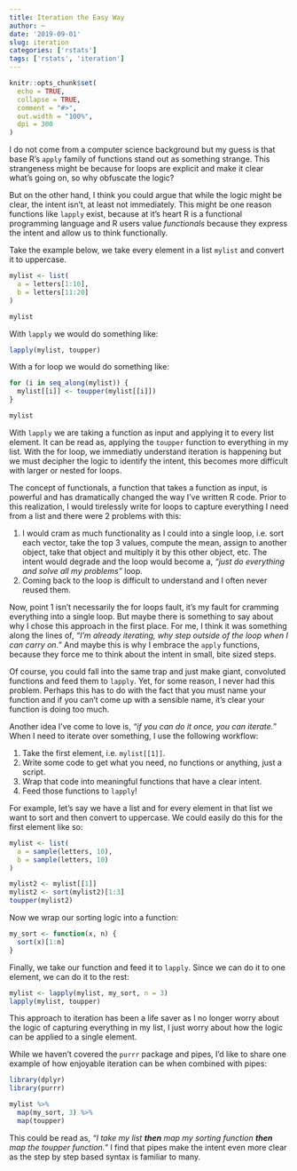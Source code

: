 ```yaml
---
title: Iteration the Easy Way
author: ~
date: '2019-09-01'
slug: iteration
categories: ['rstats']
tags: ['rstats', 'iteration']
---
```


```r
knitr::opts_chunk$set(
  echo = TRUE,
  collapse = TRUE,
  comment = "#>",
  out.width = "100%",
  dpi = 300
)
```

I do not come from a computer science background but my guess is that base R's `apply` family of functions stand out as something strange. This strangeness might be because for loops are explicit and make it clear what's going on, so why obfuscate the logic?

But on the other hand, I think you could argue that while the logic might be clear, the intent isn't, at least not immediately. This might be one reason functions like `lapply` exist, because at it's heart R is a functional programming language and R users value _functionals_ because they express the intent and allow us to think functionally.

Take the example below, we take every element in a list `mylist` and convert it to uppercase.

```r
mylist <- list(
  a = letters[1:10],
  b = letters[11:20]
)

mylist
```

With `lapply` we would do something like:

```r
lapply(mylist, toupper)
```

With a for loop we would do something like:

```r
for (i in seq_along(mylist)) {
  mylist[[i]] <- toupper(mylist[[i]])
}

mylist
```

With `lapply` we are taking a function as input and applying it to every list element. It can be read as, applying the `toupper` function to everything in my list. With the for loop, we immediatly understand iteration is happening but we must decipher the logic to identify the intent, this becomes more difficult with larger or nested for loops.

The concept of functionals, a function that takes a function as input, is powerful and has dramatically changed the way I've written R code. Prior to this realization, I would tirelessly write for loops to capture everything I need from a list and there were 2 problems with this:

1. I would cram as much functionality as I could into a single loop, i.e. sort each vector, take the top 3 values, compute the mean, assign to another object, take that object and multiply it by this other object, etc. The intent would degrade and the loop would become a, _"just do everything and solve all my problems"_ loop.
2. Coming back to the loop is difficult to understand and I often never reused them.

Now, point 1 isn't necessarily the for loops fault, it's my fault for cramming everything into a single loop. But maybe there is something to say about why I chose this approach in the first place. For me, I think it was something along the lines of, _"I'm already iterating, why step outside of the loop when I can carry on."_ And maybe this is why I embrace the `apply` functions, because they force me to think about the intent in small, bite sized steps. 

Of course, you could fall into the same trap and just make giant, convoluted functions and feed them to `lapply`. Yet, for some reason, I never had this problem. Perhaps this has to do with the fact that you must name your function and if you can't come up with a sensible name, it's clear your function is doing too much.

Another idea I've come to love is, _"if you can do it once, you can iterate."_ When I need to iterate over something, I use the following workflow:

1. Take the first element, i.e. `mylist[[1]]`.
2. Write some code to get what you need, no functions or anything, just a script.
3. Wrap that code into meaningful functions that have a clear intent.
4. Feed those functions to `lapply`!

For example, let's say we have a list and for every element in that list we want to sort and then convert to uppercase. We could easily do this for the first element like so:

```r
mylist <- list(
  a = sample(letters, 10),
  b = sample(letters, 10)
)

mylist2 <- mylist[[1]]
mylist2 <- sort(mylist2)[1:3]
toupper(mylist2)
```

Now we wrap our sorting logic into a function:

```r
my_sort <- function(x, n) {
  sort(x)[1:n]
}
```

Finally, we take our function and feed it to `lapply`. Since we can do it to one element, we can do it to the rest:

```r
mylist <- lapply(mylist, my_sort, n = 3)
lapply(mylist, toupper)
```

This approach to iteration has been a life saver as I no longer worry about the logic of capturing everything in my list, I just worry about how the logic can be applied to a single element. 

While we haven't covered the `purrr` package and pipes, I'd like to share one example of how enjoyable iteration can be when combined with pipes:

```r
library(dplyr)
library(purrr)

mylist %>% 
  map(my_sort, 3) %>% 
  map(toupper)
```

This could be read as, _"I take my list **then** map my sorting function **then** map the toupper function."_ I find that pipes make the intent even more clear as the step by step based syntax is familiar to many.
